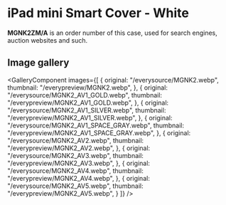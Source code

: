 
# iPad mini Smart Cover - White

<Callout type='info' emoji='👉🏻'>**MGNK2ZM/A** is an order number of this case, used for search engines, auction websites and such.</Callout>

## Image gallery

<GalleryComponent
    images={[
      {
        original: "/everysource/MGNK2.webp",
        thumbnail: "/everypreview/MGNK2.webp",
      },
      {
        original: "/everysource/MGNK2_AV1_GOLD.webp",
        thumbnail: "/everypreview/MGNK2_AV1_GOLD.webp",
      },
      {
        original: "/everysource/MGNK2_AV1_SILVER.webp",
        thumbnail: "/everypreview/MGNK2_AV1_SILVER.webp",
      },
      {
        original: "/everysource/MGNK2_AV1_SPACE_GRAY.webp",
        thumbnail: "/everypreview/MGNK2_AV1_SPACE_GRAY.webp",
      },
      {
        original: "/everysource/MGNK2_AV2.webp",
        thumbnail: "/everypreview/MGNK2_AV2.webp",
      },
      {
        original: "/everysource/MGNK2_AV3.webp",
        thumbnail: "/everypreview/MGNK2_AV3.webp",
      },
      {
        original: "/everysource/MGNK2_AV4.webp",
        thumbnail: "/everypreview/MGNK2_AV4.webp",
      },
      {
        original: "/everysource/MGNK2_AV5.webp",
        thumbnail: "/everypreview/MGNK2_AV5.webp",
      }
    ]}
  />
